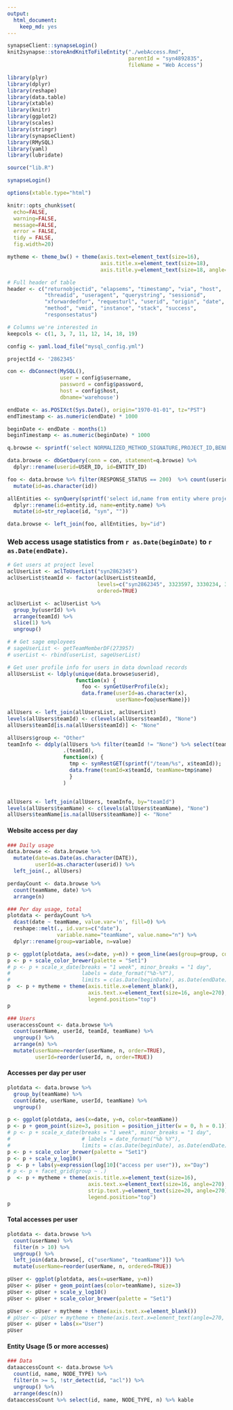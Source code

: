 ```yaml
---
output: 
  html_document: 
    keep_md: yes
---
```


```r
synapseClient::synapseLogin()
knit2synapse::storeAndKnitToFileEntity("./webAccess.Rmd", 
                                       parentId = "syn4892835", 
                                       fileName = "Web Access")
```

```r
library(plyr)
library(dplyr)
library(reshape)
library(data.table)
library(xtable)
library(knitr)
library(ggplot2)
library(scales)
library(stringr)
library(synapseClient)
library(RMySQL)
library(yaml)
library(lubridate)

source("lib.R")

synapseLogin()

options(xtable.type="html")

knitr::opts_chunk$set(
  echo=FALSE,
  warning=FALSE,
  message=FALSE,
  error = FALSE,
  tidy = FALSE,
  fig.width=20)

mytheme <- theme_bw() + theme(axis.text=element_text(size=16),
                              axis.title.x=element_text(size=18),
                              axis.title.y=element_text(size=18, angle=90))

# Full header of table
header <- c("returnobjectid", "elapsems", "timestamp", "via", "host",
            "threadid", "useragent", "querystring", "sessionid",
            "xforwardedfor", "requesturl", "userid", "origin", "date", 
            "method", "vmid", "instance", "stack", "success", 
            "responsestatus")

# Columns we're interested in
keepcols <- c(1, 3, 7, 11, 12, 14, 18, 19)

```
```r
config <- yaml.load_file("mysql_config.yml")

projectId <- '2862345'

con <- dbConnect(MySQL(),
                 user = config$username,
                 password = config$password,
                 host = config$host,
                 dbname='warehouse')

endDate <- as.POSIXct(Sys.Date(), origin="1970-01-01", tz="PST")
endTimestamp <- as.numeric(endDate) * 1000

beginDate <- endDate - months(1)
beginTimestamp <- as.numeric(beginDate) * 1000

q.browse <- sprintf('select NORMALIZED_METHOD_SIGNATURE,PROJECT_ID,BENEFACTOR_ID,PARENT_ID,ENTITY_ID,CONVERT(AR.TIMESTAMP, CHAR) AS TIMESTAMP,RESPONSE_STATUS,DATE,USER_ID,NODE_TYPE,N.NAME from ACCESS_RECORD AR, PROCESSED_ACCESS_RECORD PAR, NODE_SNAPSHOT N, (select distinct ID from NODE_SNAPSHOT where PROJECT_ID = "%s") NODE where AR.TIMESTAMP Between %s AND %s and AR.SESSION_ID = PAR.SESSION_ID and AR.TIMESTAMP = PAR.TIMESTAMP and PAR.ENTITY_ID = NODE.ID and N.ID = NODE.ID and CLIENT = "WEB" AND (PAR.NORMALIZED_METHOD_SIGNATURE = "GET /entity/#/bundle" OR PAR.NORMALIZED_METHOD_SIGNATURE = "GET /entity/#/version/#/bundle" OR PAR.NORMALIZED_METHOD_SIGNATURE = "GET /entity/#/wiki2" OR PAR.NORMALIZED_METHOD_SIGNATURE = "GET /entity/#/wiki2/#");', projectId, beginTimestamp, endTimestamp)

data.browse <- dbGetQuery(conn = con, statement=q.browse) %>% 
  dplyr::rename(userid=USER_ID, id=ENTITY_ID)

foo <- data.browse %>% filter(RESPONSE_STATUS == 200)  %>% count(userid, id, DATE, TIMESTAMP, NODE_TYPE) %>% ungroup() %>% 
  mutate(id=as.character(id))

allEntities <- synQuery(sprintf('select id,name from entity where projectId=="syn%s"', projectId)) %>% 
  dplyr::rename(id=entity.id, name=entity.name) %>% 
  mutate(id=str_replace(id, "syn", ""))

data.browse <- left_join(foo, allEntities, by="id")
```
### Web access usage statistics from `r as.Date(beginDate)` to `r as.Date(endDate)`.

```r
# Get users at project level
aclUserList <- aclToUserList("syn2862345")
aclUserList$teamId <- factor(aclUserList$teamId, 
                             levels=c("syn2862345", 3323597, 3330234, 3332397),
                             ordered=TRUE)

aclUserList <- aclUserList %>%
  group_by(userId) %>% 
  arrange(teamId) %>% 
  slice(1) %>% 
  ungroup()

# # Get sage employees
# sageUserList <- getTeamMemberDF(273957)
# userList <- rbind(userList, sageUserList)

```

```r
# Get user profile info for users in data download records
allUsersList <- ldply(unique(data.browse$userid),
                      function(x) {
                        foo <- synGetUserProfile(x); 
                        data.frame(userId=as.character(x),
                                   userName=foo@userName)})

allUsers <- left_join(allUsersList, aclUserList)
levels(allUsers$teamId) <- c(levels(allUsers$teamId), "None") 
allUsers$teamId[is.na(allUsers$teamId)] <- "None"

allUsers$group <- "Other"
teamInfo <- ddply(allUsers %>% filter(teamId != "None") %>% select(teamId) %>% unique(),
                  .(teamId),
                  function(x) {
                    tmp <- synRestGET(sprintf("/team/%s", x$teamId)); 
                    data.frame(teamId=x$teamId, teamName=tmp$name)
                    }
                  )


allUsers <- left_join(allUsers, teamInfo, by="teamId")
levels(allUsers$teamName) <- c(levels(allUsers$teamName), "None") 
allUsers$teamName[is.na(allUsers$teamName)] <- "None"
```

#### Website access per day
```r
### Daily usage
data.browse <- data.browse %>%
  mutate(date=as.Date(as.character(DATE)),
         userId=as.character(userid)) %>% 
  left_join(., allUsers)

perdayCount <- data.browse %>%
  count(teamName, date) %>% 
  arrange(n)
```

```r
### Per day usage, total
plotdata <- perdayCount %>% 
  dcast(date ~ teamName, value.var='n', fill=0) %>% 
  reshape::melt(., id.vars=c("date"), 
                variable.name="teamName", value.name="n") %>% 
  dplyr::rename(group=variable, n=value)

p <- ggplot(plotdata, aes(x=date, y=n)) + geom_line(aes(group=group, color=group), size=1)
p <- p + scale_color_brewer(palette = "Set1")
# p <- p + scale_x_date(breaks = "1 week", minor_breaks = "1 day",
#                       labels = date_format("%b-%Y"),
#                       limits = c(as.Date(beginDate), as.Date(endDate)))
p  <- p + mytheme + theme(axis.title.x=element_blank(),
                          axis.text.x=element_text(size=16, angle=270),
                          legend.position="top")
p
```
```r
### Users
useraccessCount <- data.browse %>% 
  count(userName, userId, teamId, teamName) %>% 
  ungroup() %>%
  arrange(n) %>%
  mutate(userName=reorder(userName, n, order=TRUE),
         userId=reorder(userId, n, order=TRUE))
```

#### Accesses per day per user
```r
plotdata <- data.browse %>%
  group_by(teamName) %>% 
  count(date, userName, userId, teamName) %>% 
  ungroup()

p <- ggplot(plotdata, aes(x=date, y=n, color=teamName))
p <- p + geom_point(size=3, position = position_jitter(w = 0, h = 0.1))
# p <- p + scale_x_date(breaks = "1 week", minor_breaks = "1 day",
#                       # labels = date_format("%b %Y"),
#                       limits = c(as.Date(beginDate), as.Date(endDate)))
p <- p + scale_color_brewer(palette = "Set1")
p <- p + scale_y_log10()
p  <- p + labs(y=expression(log[10]("access per user")), x="Day")
# p <- p + facet_grid(group ~ .)
p  <- p + mytheme + theme(axis.title.x=element_text(size=16),
                          axis.text.x=element_text(size=16, angle=270),
                          strip.text.y=element_text(size=20, angle=270),
                          legend.position="top")
p

```

#### Total accesses per user
```r
plotdata <- data.browse %>%
  count(userName) %>%
  filter(n > 10) %>% 
  ungroup() %>% 
  left_join(data.browse[, c("userName", "teamName")]) %>% 
  mutate(userName=reorder(userName, n, ordered=TRUE))

pUser <- ggplot(plotdata, aes(x=userName, y=n)) 
pUser <- pUser + geom_point(aes(color=teamName), size=3)
pUser <- pUser + scale_y_log10()
pUser <- pUser + scale_color_brewer(palette = "Set1")

pUser <- pUser + mytheme + theme(axis.text.x=element_blank())
# pUser <- pUser + mytheme + theme(axis.text.x=element_text(angle=270, hjust=0.5))
pUser <- pUser + labs(x="User")
pUser
```

#### Entity Usage (5 or more accesses)
```r
### Data
dataaccessCount <- data.browse %>%
  count(id, name, NODE_TYPE) %>% 
  filter(n >= 5, !str_detect(id, "acl")) %>%
  ungroup() %>% 
  arrange(desc(n))
dataaccessCount %>% select(id, name, NODE_TYPE, n) %>% kable
```